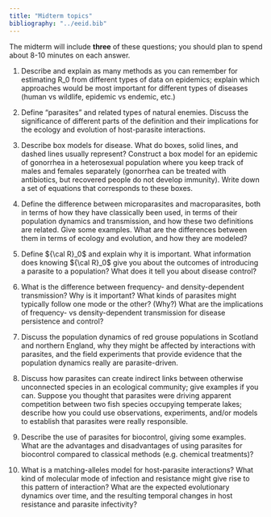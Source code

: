 ```yaml
---
title: "Midterm topics"
bibliography: "../eeid.bib"
---
```


The midterm will include **three** of these questions; you should plan to spend about 8-10 minutes on each answer.

1. Describe and explain as many methods as you can remember for
estimating R_0 from different types of data on
epidemics; explain which approaches would be
most important for different types of diseases
(human vs wildlife, epidemic vs endemic, etc.)

2. Define "parasites" and related types of
natural enemies. Discuss the significance 
of different parts of the definition and
their implications for the ecology and evolution
of host-parasite interactions.

3. Describe box models for disease. What do boxes,
solid lines, and dashed lines usually represent?
Construct a box model for an epidemic of gonorrhea in
a heterosexual population where you keep track of
males and females separately (gonorrhea can be treated with
antibiotics, but recovered people do not develop immunity).
Write down a set of equations that corresponds to these boxes.

4. Define the difference between microparasites
and macroparasites, both in terms of how they
have classically been used, in terms
of their population dynamics and transmission,
and how these two definitions are related.
Give some examples.  What are the differences
between them in terms of ecology and evolution,
and how they are modeled?

5. Define ${\cal R}_0$ and explain why it is important.
What information does knowing
${\cal R}_0$ give you about the outcomes of introducing
a parasite to a population?  What does it tell you about disease
control?

6. What is the difference between frequency-
and density-dependent transmission?
Why is it important?  What kinds of parasites might
typically follow one mode or the other? (Why?) 
What are the implications of frequency- vs density-dependent transmission
for disease persistence and control?

7. Discuss the population dynamics of red grouse populations in
Scotland and northern England, why they might be affected by
interactions with parasites, and the field experiments that provide
evidence that the population dynamics really are parasite-driven.

8. Discuss how parasites can create indirect links between
otherwise unconnected species in an ecological community; give
examples if you can.  Suppose you thought that parasites were
driving apparent competition between two fish species occupying 
temperate lakes; describe how you could use observations, experiments, 
and/or models to establish that parasites were really responsible.

9. Describe the use of parasites for biocontrol, giving some examples.
What are the advantages and disadvantages of using parasites
for biocontrol compared to classical methods (e.g. chemical treatments)?

10. What is a matching-alleles model for host-parasite interactions?
What kind of molecular mode of infection and resistance might give rise
to this pattern of interaction? What are the expected evolutionary dynamics
over time, and the resulting temporal changes in host resistance and
parasite infectivity?

